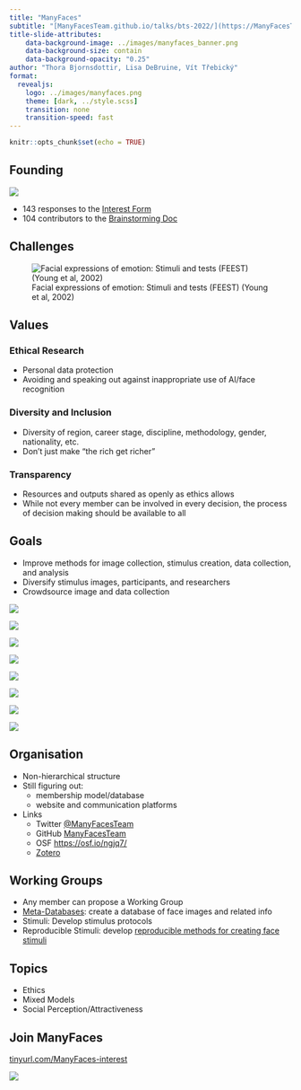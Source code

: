 ```yaml
---
title: "ManyFaces"
subtitle: "[ManyFacesTeam.github.io/talks/bts-2022/](https://ManyFacesTeam.github.io/talks/bts-2022/)"
title-slide-attributes:
    data-background-image: ../images/manyfaces_banner.png
    data-background-size: contain
    data-background-opacity: "0.25"
author: "Thora Bjornsdottir, Lisa DeBruine, Vít Třebický"
format: 
  revealjs:
    logo: ../images/manyfaces.png
    theme: [dark, ../style.scss]
    transition: none
    transition-speed: fast
---
```


```r
knitr::opts_chunk$set(echo = TRUE)
```

## Founding

[![](../images/first_tweet.png){fig.alt="Tweet screenshot: Big Team Science is growing. I've loved my involvement with @PsySciAcc and think teams like this and @Many_Babies, @BrRepInitiative, @ManyPrimates etc. are the future of science. So I've been wondering if it's time to start ManyFaces."}](https://twitter.com/LisaDeBruine/status/1486807497608466435)

* 143 responses to the [Interest Form](https://docs.google.com/forms/d/1d8_YLegXCQSxsRIcFlS6JcKcXCOPXKOLwjEhFJdr1F8/edit) 
* 104 contributors to the [Brainstorming Doc](https://docs.google.com/document/d/1X6b3am7zwDYXT2-TUR-a85-xG-cdrE8_vz9GICbwAl0/edit#heading=h.apt0qjxvybts)

## Challenges

![Facial expressions of emotion: Stimuli and tests (FEEST) (Young et al, 2002)](../images/ekman60.png){fig.alt="Photographs of facial expressions used in the Ekman 60 Faces Test. The leftmost column shows practice (P) stimuli. Columns in the main matrix show the 6 female (F) and 4 male (M) models used in the test, numbered to reflect their position in the Ekman and Friesen (1976) Pictures of Facial Affect series (F2 = second female model in the series, etc.). Rows show facial expressions of anger (A), disgust (D), fear (F), happiness (H), sadness (S), and surprise (U)."}


## Values {.smaller}

### Ethical Research

- Personal data protection
- Avoiding and speaking out against inappropriate use of AI/face recognition
    
### Diversity and Inclusion

- Diversity of region, career stage, discipline, methodology, gender, nationality, etc.
- Don’t just make "the rich get richer"

### Transparency

- Resources and outputs shared as openly as ethics allows
- While not every member can be involved in every decision, the process of decision making should be available to all

## Goals

* Improve methods for image collection, stimulus creation, data collection, and analysis
* Diversify stimulus images, participants, and researchers
* Crowdsource image and data collection

::: {layout-nrow=1}

![](../images/frl_london_avg/f_african.jpg){fig.alt="Composite young adult Black female face"}  

![](../images/frl_london_avg/f_easian.jpg){fig.alt="Composite young adult east asian female face"}   

![](../images/frl_london_avg/f_wasian.jpg){fig.alt="Composite young adult west asian female face"}   

![](../images/frl_london_avg/f_white.jpg){fig.alt="Composite young adult white female face"}   

![](../images/frl_london_avg/m_african.jpg){fig.alt="Composite young adult Black male face"}   

![](../images/frl_london_avg/m_easian.jpg){fig.alt="Composite young adult east asian male face"}  

![](../images/frl_london_avg/m_wasian.jpg){fig.alt="Composite young adult west asian male face"}  

![](../images/frl_london_avg/m_white.jpg){fig.alt="Composite young adult white male face"}  


:::

## Organisation

* Non-hierarchical structure
* Still figuring out:
    - membership model/database
    - website and communication platforms
* Links
    - Twitter [@ManyFacesTeam](https://twitter.com/ManyFacesTeam)
    - GitHub [ManyFacesTeam](https://github.com/ManyFacesTeam)
    - OSF <https://osf.io/ngjq7/>
    - [Zotero](https://www.zotero.org/groups/4588285/manyfaces)


## Working Groups

- Any member can propose a Working Group
- [Meta-Databases](manyfaces-meta-database.pdf): create a database of face images and related info
- Stimuli: Develop stimulus protocols
- Reproducible Stimuli: develop [reproducible methods for creating face stimuli](https://debruine.github.io/reprostim/)


## Topics

- Ethics
- Mixed Models
- Social Perception/Attractiveness

## Join ManyFaces

[tinyurl.com/ManyFaces-interest](https://tinyurl.com/ManyFaces-interest)

![](../images/manyfaces_banner.png){fig.alt="Six rainbow-coloured 3D faces"}




